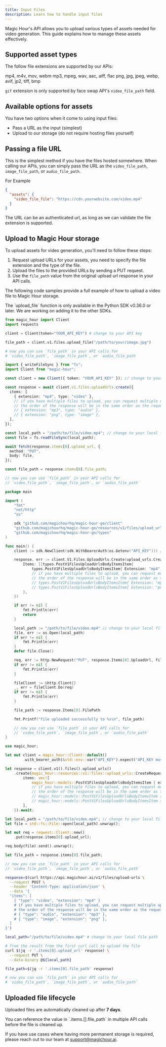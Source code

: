 ```yaml
---
title: Input Files
description: Learn how to handle input files
---
```


Magic Hour's API allows you to upload various types of assets needed for video generation. This guide explains how to manage these assets effectively.

## Supported asset types

The follow file extensions are supported by our APIs:

<CardGroup cols={3}>
  <Card title="Video" icon="film">
    mp4, m4v, mov, webm
  </Card>
  <Card title="Audio" icon="music">
    mp3, mpeg, wav, aac, aiff, flac
  </Card>
  <Card title="Image" icon="image">
    png, jpg, jpeg, webp, avif, jp2, tiff, bmp
  </Card>
</CardGroup>

<Note>`gif` extension is only supported by face swap API's `video_file_path` field.</Note>

## Available options for assets

You have two options when it come to using input files:

- Pass a URL as the input (simplest)
- Upload to our storage (do not require hosting files yourself)

## Passing a file URL

This is the simplest method if you have the files hosted somewhere. When calling our APIs, you can simply pass the URL as the `video_file_path`, `image_file_path`, or `audio_file_path`.

For Example

```json
{
  "assets": {
    "video_file_file": "https://cdn.yourwebsite.com/video.mp4"
  }
}
```

<Tip>
  The URL can be an authenticated url, as long as we can validate the file extension is supported.
</Tip>

## Upload to Magic Hour storage

To upload assets for video generation, you'll need to follow these steps:

1. Request upload URLs for your assets, you need to specify the file extension and the type of the file.
2. Upload the files to the provided URLs by sending a PUT request.
3. Use the `file_path` value from the original upload url response in your API calls.

The following code samples provide a full example of how to upload a video file to Magic Hour storage.

<Note>
  The `upload_file` function is only available in the Python SDK v0.36.0 or later. We are working on
  adding it to the other SDKs.
</Note>

<CodeGroup>

```python Python SDK
from magic_hour import Client
import requests

client = Client(token="YOUR_API_KEY") # change to your API key

file_path = client.v1.files.upload_file("/path/to/your/image.jpg")

# now you can use `file_path` in your API calls for
# `video_file_path`, `image_file_path`, or `audio_file_path
```

```typescript Node SDK
import { writeFileSync } from "fs";
import Client from "magic-hour";

const client = new Client({ token: "YOUR_API_KEY" }); // change to your API key

const response = await client.v1.files.uploadUrls.create({
  items: [
    { extension: "mp4", type: "video" },
    // if you have multiple files to upload, you can request multiple upload urls
    // the order of the response will be in the same order as the request
    // { extension: "mp3", type: "audio" },
    // { extension: "png", type: "image" },
  ],
});

const local_path = "/path/to/file/video.mp4"; // change to your local file path
const file = fs.readFileSync(local_path);

await fetch(response.items[0].upload_url, {
  method: "PUT",
  body: file,
});

const file_path = response.items[0].file_path;

// now you can use `file_path` in your API calls for
// `video_file_path`, `image_file_path`, or `audio_file_path`
```

```go Go SDK
package main

import (
	"fmt"
	"net/http"
	"os"

	sdk "github.com/magichourhq/magic-hour-go/client"
	"github.com/magichourhq/magic-hour-go/resources/v1/files/upload_urls"
	"github.com/magichourhq/magic-hour-go/types"
)

func main() {
	client := sdk.NewClient(sdk.WithBearerAuth(os.Getenv("API_KEY"))) // change to your API key

	response, err := client.V1.Files.UploadUrls.Create(upload_urls.CreateRequest{
		Items: []types.PostV1FilesUploadUrlsBodyItemsItem{
			types.PostV1FilesUploadUrlsBodyItemsItem{ Extension: "mp4", Type: types.PostV1FilesUploadUrlsBodyItemsItemTypeEnumVideo },
			// if you have multiple files to upload, you can request multiple upload urls
			// the order of the response will be in the same order as the request
			// types.PostV1FilesUploadUrlsBodyItemsItem{ Extension: "mp3", Type: types.PostV1FilesUploadUrlsBodyItemsItemTypeEnumAudio },
			// types.PostV1FilesUploadUrlsBodyItemsItem{ Extension: "png", Type: types.PostV1FilesUploadUrlsBodyItemsItemTypeEnumImage },
		},
	})

	if err != nil {
		fmt.Println(err)
		return
	}

	local_path := "/path/to/file/video.mp4" // change to your local file path
	file, err := os.Open(local_path)
	if err != nil {
		fmt.Println(err)
	}
	defer file.Close()

	req, err := http.NewRequest("PUT", response.Items[0].UploadUrl, file)
	if err != nil {
		fmt.Println(err)
	}

	fileClient := &http.Client{}
	_, err = fileClient.Do(req)
	if err != nil {
		fmt.Println(err)
	}

	file_path := response.Items[0].FilePath

	fmt.Printf("file uploaded successfully to %s\n", file_path)

	// now you can use `file_path` in your API calls for
	// `video_file_path`, `image_file_path`, or `audio_file_path`
}
```

```rust Rust SDK
use magic_hour;

let mut client = magic_hour::Client::default()
        .with_bearer_auth(&std::env::var("API_KEY").expect("API_KEY must be set"));

let response = client.v1().files().upload_urls()
    .create(magic_hour::resources::v1::files::upload_urls::CreateRequest {
        items: vec![
            magic_hour::models::PostV1FilesUploadUrlsBodyItemsItem { extension: "mp4".to_string(), type_field: magic_hour::models::PostV1FilesUploadUrlsBodyItemsItemTypeEnum::Video }
            // if you have multiple files to upload, you can request multiple upload urls
            // the order of the response will be in the same order as the request
            // magic_hour::models::PostV1FilesUploadUrlsBodyItemsItem { extension: "mp3".to_string(), type_field: magic_hour::models::PostV1FilesUploadUrlsBodyItemsItemTypeEnum::Audio },
            // magic_hour::models::PostV1FilesUploadUrlsBodyItemsItem { extension: "png".to_string(), type_field: magic_hour::models::PostV1FilesUploadUrlsBodyItemsItemTypeEnum::Image },
        ],
    }).await;

let local_path = "/path/to/file/video.mp4"; // change to your local file path
let file = std::fs::File::open(local_path).unwrap();

let mut req = reqwest::Client::new()
    .put(response.items[0].upload_url);

req.body(file).send().unwrap();

let file_path = response.items[0].file_path;

// now you can use `file_path` in your API calls for
// `video_file_path`, `image_file_path`, or `audio_file_path`
```

```sh cURL
response=$(curl https://api.magichour.ai/v1/files/upload-urls \
  --request POST \
  --header 'Content-Type: application/json' \
  --data '{
  "items": [
    { "type": "video", "extension": "mp4" }
    # if you have multiple files to upload, you can request multiple upload urls
    # the order of the response will be in the same order as the request
    # { "type": "audio", "extension": "mp3" },
    # { "type": "image", "extension": "png" },
  ]
}')

local_path="/path/to/file/video.mp4" # change to your local file path

# from the result from the first curl call to upload the file
curl $(jq -r '.items[0].upload_url' response) \
  --request PUT \
  --data-binary @${local_path}

file_path=$(jq -r '.items[0].file_path' response)

# now you can use `file_path` in your API calls for
# `video_file_path`, `image_file_path`, or `audio_file_path`
```

</CodeGroup>

## Uploaded file lifecycle

Uploaded files are automatically cleaned up after **7 days**.

<Tip>
  You can reference the value in `.items.[].file_path` in multiple API calls before the file is
  cleaned up.
</Tip>

If you have use cases where having more permanent storage is required, please reach out to our team at support@magichour.ai.
